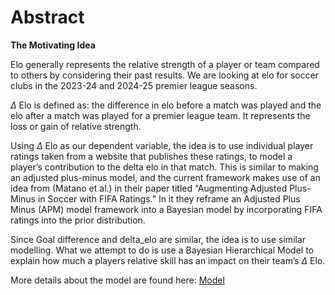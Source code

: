 # Abstract

**The Motivating Idea**

Elo generally represents the relative strength of a player or team compared to others by considering their past results. 
We are looking at elo for soccer clubs in the 2023-24 and 2024-25 premier league seasons.

$\Delta$ Elo is defined as: the difference in elo before a match was played and the elo after a match was played for a premier league team. It represents the loss or gain of relative strength.

Using $\Delta$ Elo as our dependent variable, the idea is to use individual player ratings taken from a website that publishes these ratings, to model a player's contribution to the delta elo in that match. This is similar to making an adjusted plus-minus model, and the current framework makes use of an idea from (Matano et al.) in their paper titled "Augmenting Adjusted Plus-Minus in Soccer with FIFA Ratings." In it they reframe an Adjusted Plus Minus (APM) model framework into a Bayesian model by incorporating FIFA ratings into the prior distribution. 

Since Goal difference and delta_elo are similar, the idea is to use similar modelling. What we attempt to do is use a Bayesian Hierarchical Model to explain how much a players relative skill has an impact on their team's $\Delta$ Elo.

More details about the model are found here: [Model](05-Model.qmd)

